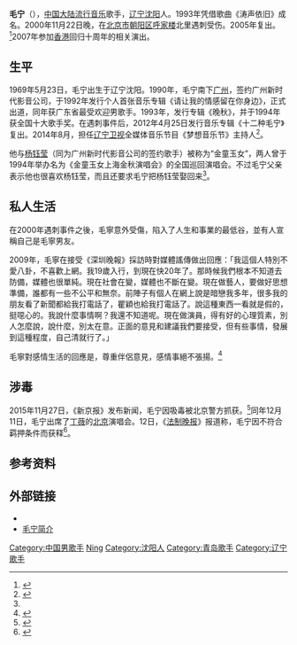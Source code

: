 {{藝人
| 類型 = 男歌手
| 圖片 = 
| 羅馬拼音 = 
| 別名 = 
| 原名 = 
| 暱稱 = 
| 民族 = [[汉族|汉族]]
| 出生日期 = {{birth_date_and _age|1969|05|23}}
| 出生地點 = {{PRC}}[[辽宁省|辽宁省]][[沈阳市|沈阳市]]
| 籍貫 = {{PRC}}[[山东省|山东省]][[青岛市|青岛市]]
| 國籍 = 
| 配偶 =  
| 逝世日期 = 
| 逝世地點 = 
| 教育程度 = 
| 宗教信仰 = 
| 語言 = 汉语
| 出道日期 = 1990年
| 出道作 =
| 代表作 =《涛声依旧》《晚秋》《心雨》《蓝蓝的天蓝蓝的梦》
| 活躍年代 = 
| 官方網站 = 
}}
'''毛宁'''（{{bd|1969年|5月23日|catIdx=Mao,毛}}），[[中国大陆|中国大陆]][[流行音乐|流行音乐]]歌手，[[辽宁|辽宁]][[沈阳|沈阳]]人。1993年凭借歌曲《涛声依旧》成名。2000年11月22日晚，在[[北京市|北京市]][[朝阳区|朝阳区]][[呼家楼|呼家楼]]北里遇刺受伤。2005年复出。<ref>{{Cite web |url=http://www.guancha.cn/broken-news/2015_04_20_316628.shtml |title=毛宁首谈刺事件 15年前3刀直奔要害，观察者网，2015-04-20 |accessdate=2015-04-20 |archive-date=2015-04-24 |archive-url=https://web.archive.org/web/20150424025654/http://www.guancha.cn/broken-news/2015_04_20_316628.shtml |dead-url=no }}</ref>2007年参加[[香港|香港]]回归十周年的相关演出。

==生平==
1969年5月23日，毛宁出生于辽宁沈阳。1990年，毛宁南下[[广州|广州]]，签约广州新时代影音公司，于1992年发行个人首张音乐专辑《请让我的情感留在你身边》，正式出道，同年获广东省最受欢迎男歌手。1993年，发行专辑《晚秋》，并于1994年获全国十大歌手奖。在遇刺事件后，2012年4月25日发行音乐专辑《十二种毛宁》复出。2014年8月，担任[[辽宁卫视|辽宁卫视]]全媒体音乐节目《梦想音乐节》主持人<ref name="复出">{{cite web |title=毛宁复出3年后涉嫌吸毒被抓 曾对吸毒嗤之以鼻 |url=http://news.qq.com/a/20151128/003441.htm |date=2015-11-28 |access-date=2015-11-28 |work=[[新闻晨报|新闻晨报]] |publisher=[[腾讯新闻|腾讯新闻]] |archive-date=2015-12-08 |archive-url=https://web.archive.org/web/20151208122844/http://news.qq.com/a/20151128/003441.htm |dead-url=no }}</ref>。

他与[[杨钰莹|杨钰莹]]（同为广州新时代影音公司的签约歌手）被称为“金童玉女”，两人曾于1994年举办名为《金童玉女上海金秋演唱会》的全国巡回演唱会。不过毛宁父亲表示他也很喜欢杨钰莹，而且还要求毛宁把杨钰莹娶回来<ref name="复出"/>。

== 私人生活 ==
在2000年遇刺事件之後，毛寧意外受傷，陷入了人生和事業的最低谷，並有人宣稱自己是毛寧男友。

2009年，毛寧在接受《深圳晚報》採訪時對媒體謠傳做出回應：「我這個人特別不愛八卦，不喜歡上網。我19歲入行，到現在快20年了。那時候我們根本不知道去防備，媒體也很單純。現在社會在變，媒體也不斷在變。現在做藝人，要做好思想準備，誰都有一些不公平和無奈。前陣子有個人在網上說是暗戀我多年，很多我的朋友看了新聞都給我打電話了，瞿穎也給我打電話了。說這種東西一看就是假的，挺噁心的。我說什麼事情啊？我還不知道呢。現在做演員，得有好的心理質素，別人怎麼說，說什麼，別太在意。正面的意見和建議我們要接受，但有些事情，發展到這種程度，自己清就行了。」

毛寧對感情生活的回應是，尊重伴侶意見，感情事絕不張揚。<ref>{{cite web |title=43岁毛宁承认已有伴侣 称满足现况感谢支持 |url=https://web.archive.org/web/20150502223138/http://culture.people.com.cn/n/2012/0808/c22219-18696763.html |website=[[人民网|人民网]] |date=2012-08-08 |archive-date=2015-05-02}}</ref>

==涉毒==
2015年11月27日，《新京报》发布新闻，毛宁因吸毒被北京警方抓获。<ref>{{Cite web |url=http://news.sina.com.cn/c/nd/2015-11-27/doc-ifxmazmz8941571.shtml |title=歌手毛宁因吸毒被警方抓获 系朝阳群众举报 |access-date=2015-11-27 |archive-date=2015-11-30 |archive-url=https://web.archive.org/web/20151130023421/http://news.sina.com.cn/c/nd/2015-11-27/doc-ifxmazmz8941571.shtml |dead-url=no }}</ref>同年12月11日，毛宁出席了[[丁薇|丁薇]]的[[北京|北京]]演唱会。12日，《[[法制晚报|法制晚报]]》报道称，毛宁因不符合羁押条件而获释<ref>{{cite news |title=“情歌王子”毛宁被拘后获释 |url=http://www.fawan.com/Article/fz/2015/12/13/150247318027.html |publisher=[[法制晚报|法制晚报]] |date=2015-12-13 |access-date=2015-12-13 |archive-url=https://web.archive.org/web/20151222111441/http://www.fawan.com/Article/fz/2015/12/13/150247318027.html |archive-date=2015-12-22 |dead-url=yes }}</ref>。

== 参考资料 ==
{{reflist}}

== 外部链接 ==
* {{sinaweibo|maoning|毛宁}}
* [https://web.archive.org/web/20090415063227/http://datalib.ent.qq.com/star/619/ 毛宁简介]

{{DEFAULTSORT:mao ning}}
[[Category:中国男歌手|Category:中国男歌手]]
[[Category:毛姓|Ning]]
[[Category:沈阳人|Category:沈阳人]]
[[Category:青岛歌手|Category:青岛歌手]]
[[Category:辽宁歌手|Category:辽宁歌手]]